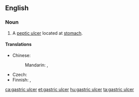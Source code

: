 ==English==
{{wikipedia}}

===Noun===
{{en-noun}}

# {{context|pathology|lang=en}} A [[peptic ulcer]] located at [[stomach]].

====Translations====
{{trans-top|ulcer}}
* Chinese:
*: Mandarin: {{t+|cmn|胃潰瘍|sc=Hani}}, {{t+|cmn|胃溃疡|tr=wèikuìyáng|sc=Hani}}
{{trans-mid}}
* Czech: {{t|cs|žaludeční vřed|m}}
* Finnish: {{t|fi|mahalaukun haavauma}}, {{t+|fi|mahahaava}}
{{trans-bottom}}

[[ca:gastric ulcer]]
[[et:gastric ulcer]]
[[hu:gastric ulcer]]
[[ta:gastric ulcer]]